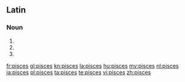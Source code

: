{{also|Pisces}}
==Latin==

===Noun===
{{la-noun-form|piscēs}}

# {{inflection of|piscis|piscis|nom|p|lang=la}}
# {{inflection of|piscis|piscis|acc|p|lang=la}}
# {{inflection of|piscis|piscis|voc|p|lang=la}}

[[fr:pisces]]
[[gl:pisces]]
[[kn:pisces]]
[[la:pisces]]
[[hu:pisces]]
[[my:pisces]]
[[nl:pisces]]
[[ja:pisces]]
[[pl:pisces]]
[[ta:pisces]]
[[te:pisces]]
[[vi:pisces]]
[[zh:pisces]]